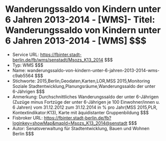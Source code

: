 # Wanderungssaldo von Kindern unter 6 Jahren 2013-2014 - [WMS]- Titel: Wanderungssaldo von Kindern unter 6 Jahren 2013-2014 - [WMS] $$$
- Service URL: https://fbinter.stadt-berlin.de/fb/wms/senstadt/Msozs_K13_2014 $$$
- Typ: WMS $$$
- Name: wanderungssaldo-von-kindern-unter-6-jahren-2013-2014-wms-c9ab5564 $$$
- Stichworte: 2015,Berlin,Geodaten,Karten,LOR,MSS 2015,Monitoring Soziale Stadtentwicklung,Planungsräume,Wanderungssaldo der unter 6-Jährigen $$$
- Anmerkung: Durchschnittliches Wanderungssaldo der unter 6-Jährigen (Zuzüge minus Fortzüge der unter 6-Jährigen je 100 Einwohner/innen u. 6 Jahren) vom 31.12.2012 zum 31.12.2014 in % pro Jahr(MSS 2015,PLR, Kontextindikator:K13), Karte mit äquidistanter Gruppenbildung $$$
- Fisbroker URL: https://fbinter.stadt-berlin.de/fb?loginkey=showMap&mapId=Msozs_K13_2014@senstadt $$$
- Autor: Senatsverwaltung für Stadtentwicklung, Bauen und Wohnen Berlin $$$
